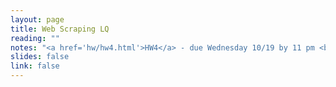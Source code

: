 ```yaml
---
layout: page
title: Web Scraping LQ
reading: ""
notes: "<a href='hw/hw4.html'>HW4</a> - due Wednesday 10/19 by 11 pm <br/> Screencast -  <a href='https://youtu.be/-ClPkplS1-I'>Scraping LQ</a>" 
slides: false
link: false
---
```


